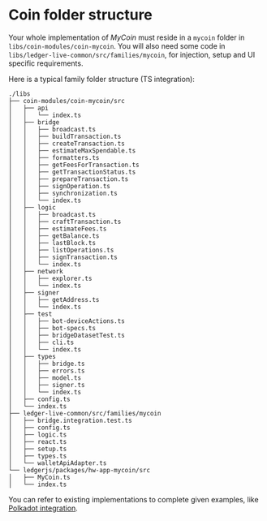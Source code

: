 
# Coin folder structure

Your whole implementation of <i>MyCoin</i> must reside in a `mycoin` folder in `libs/coin-modules/coin-mycoin`.
You will also need some code in `libs/ledger-live-common/src/families/mycoin`, for injection, setup and UI specific requirements.

Here is a typical family folder structure (TS integration):

```plaintext copy
./libs
├── coin-modules/coin-mycoin/src
│   ├── api
│   │   └── index.ts
│   ├── bridge
│   │   ├── broadcast.ts
│   │   ├── buildTransaction.ts
│   │   ├── createTransaction.ts
│   │   ├── estimateMaxSpendable.ts
│   │   ├── formatters.ts
│   │   ├── getFeesForTransaction.ts
│   │   ├── getTransactionStatus.ts
│   │   ├── prepareTransaction.ts
│   │   ├── signOperation.ts
│   │   ├── synchronization.ts
│   │   └── index.ts
│   ├── logic
│   │   ├── broadcast.ts
│   │   ├── craftTransaction.ts
│   │   ├── estimateFees.ts
│   │   ├── getBalance.ts
│   │   ├── lastBlock.ts
│   │   ├── listOperations.ts
│   │   ├── signTransaction.ts
│   │   └── index.ts
│   ├── network
│   │   ├── explorer.ts
│   │   └── index.ts
│   ├── signer
│   │   ├── getAddress.ts
│   │   └── index.ts
│   ├── test
│   │   ├── bot-deviceActions.ts
│   │   ├── bot-specs.ts
│   │   ├── bridgeDatasetTest.ts
│   │   ├── cli.ts
│   │   └── index.ts
│   ├── types
│   │   ├── bridge.ts
│   │   ├── errors.ts
│   │   ├── model.ts
│   │   ├── signer.ts
│   │   └── index.ts
│   ├── config.ts
│   └── index.ts
├── ledger-live-common/src/families/mycoin
│   ├── bridge.integration.test.ts
│   ├── config.ts
│   ├── logic.ts
│   ├── react.ts
│   ├── setup.ts
│   ├── types.ts
│   └── walletApiAdapter.ts
└── ledgerjs/packages/hw-app-mycoin/src
│   ├── MyCoin.ts
│   └── index.ts
```

<Callout type="info" emoji="ℹ️">
    You can refer to existing implementations to complete given examples, like <a href='https://github.com/LedgerHQ/ledger-live/tree/develop/libs/ledger-live-common/src/families/polkadot'>Polkadot integration</a>.
</Callout>
